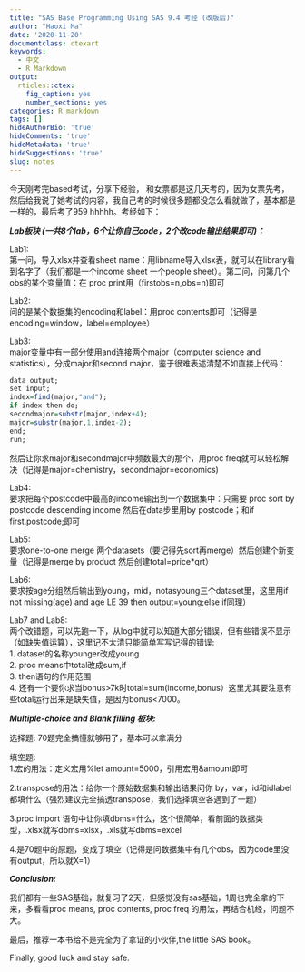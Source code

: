 ```yaml
---
title: "SAS Base Programming Using SAS 9.4 考经 (改版后)"
author: "Haoxi Ma"
date: '2020-11-20'
documentclass: ctexart
keywords:
  - 中文
  - R Markdown
output:
  rticles::ctex:
    fig_caption: yes
    number_sections: yes
categories: R markdown
tags: []
hideAuthorBio: 'true'
hideComments: 'true'
hideMetadata: 'true'
hideSuggestions: 'true'
slug: notes
---
```


今天刚考完based考试，分享下经验， 和女票都是这几天考的，因为女票先考，然后给我说了她考试的内容，我自己考的时候很多题都没怎么看就做了，基本都是一样的，最后考了959 hhhhh。考经如下：

***Lab板块 (一共8个lab，6个让你自己code，2个改code输出结果即可)：***<br>

Lab1:<br>
第一问，导入xlsx并查看sheet name：用libname导入xlsx表，就可以在library看到名字了（我们都是一个income sheet 一个people sheet）。第二问，问第几个obs的某个变量值：在 proc print用（firstobs=n,obs=n)即可

Lab2: <br>
问的是某个数据集的encoding和label：用proc contents即可（记得是encoding=window，label=employee）

Lab3:<br>
major变量中有一部分使用and连接两个major（computer science and statistics），分成major和second major，鉴于很难表述清楚不如直接上代码：
```r
data output;
set input;
index=find(major,"and");
if index then do;
secondmajor=substr(major,index+4);
major=substr(major,1,index-2);
end; 
run;  
```
                  
然后让你求major和secondmajor中频数最大的那个，用proc freq就可以轻松解决（记得是major=chemistry，secondmajor=economics)
                  
Lab4: <br>
要求把每个postcode中最高的income输出到一个数据集中：只需要 proc sort by postcode descending income 然后在data步里用by postcode；和if first.postcode;即可

Lab5:<br>
要求one-to-one merge 两个datasets（要记得先sort再merge）然后创建个新变量（记得是merge by product 然后创建total=price*qrt）

Lab6:<br>
要求按age分组然后输出到young，mid，notasyoung三个dataset里，这里用if not missing(age) and age LE 39 then output=young;else if同理）

Lab7 and Lab8:<br>
两个改错题，可以先跑一下，从log中就可以知道大部分错误，但有些错误不显示（如缺失值运算），这里记不太清只能简单写写记得的错误:<br>
1. dataset的名称younger改成young<br>
2. proc means中total改成sum,if <br>
3. then语句的作用范围<br>
4. 还有一个要你求当bonus>7k时total=sum(income,bonus）这里尤其要注意有些total运行出来是缺失值，是因为bonus<7000。

***Multiple-choice and Blank filling 板块:***

选择题: 70题完全搞懂就够用了，基本可以拿满分

填空题:<br>
1.宏的用法：定义宏用%let amount=5000，引用宏用&amount即可

2.transpose的用法：给你一个原始数据集和输出结果问你
by，var，id和idlabel都填什么（强烈建议完全搞透transpose，我们选择填空各遇到了一题）

3.proc import 语句中让你填dbms=什么，这个很简单，看前面的数据类型，.xlsx就写dbms=xlsx，.xls就写dbms=excel

4.是70题中的原题，变成了填空（记得是问数据集中有几个obs，因为code里没有output，所以就X=1）

***Conclusion:***

我们都有一些SAS基础，就复习了2天，但感觉没有sas基础，1周也完全拿的下来，多看看proc means, proc contents, proc freq 的用法，再结合机经，问题不大。

最后，推荐一本书给不是完全为了拿证的小伙伴,the little SAS book。

Finally, good luck and stay safe.
